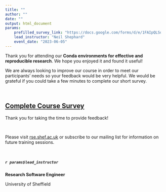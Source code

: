```yaml
---
title: ""
author: ""
date: ""
output: html_document
params:
    prefilled_survey_link: "https://docs.google.com/forms/d/e/1FAIpQLSd0AS5HLUkMOv2DQFXnX0-4bgFI_OETi2itdSTEwQSLMsnouA/viewform"
    lead_instructor: "Neil Shephard"
    event_date: "2023-06-05"
---
```


<!--- Send this email 1 day after event --->


Thank you for attending our **Conda environments for effective and reproducible research**. We hope you enjoyed it and found it useful!

We are always looking to improve our course in order to meet our participants' needs so your feedback would be very helpful. We would be grateful if you could take a few minutes to complete our short survey.

 <br>

## [Complete Course Survey](`r paste0(params$prefilled_survey_link, params$event_date)`)

Thank you for taking the time to provide feedback!

 <br>

Please visit [rse.shef.ac.uk](https://rse.shef.ac.uk) or subscribe to our mailing list for information on future
training sessions.

<br>

##### `r params$lead_instructor`

**Research Software Engineer**

University of Sheffield
